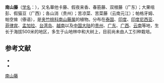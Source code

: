 {{Speciesbox
| name = 南山藤
| status = 
| status_system = 
| image = WattakakaCreeperPune 04.jpg
| genus = Dregea
| species = volubilis
| authority = (L. f.) Benth. ex Hook. f. Fl.
}}

'''南山藤'''（[[学名|学名]]：{{lang|la|''Dregea volubilis''}}），又名華他卡藤、假夜来香、春筋藤、双根藤（广东）；大果咀彭、假猫豆（广西）；各山消（贵州）；苦凉菜、苦菜藤（云南元江）；帕格牙姆、帕空耸（傣语），是[[夹竹桃科|夹竹桃科]][[南山藤属|南山藤属]]的植物。分布在[[泰国|泰国]]、[[印度|印度]]、[[印度尼西亚|印度尼西亚]]、[[菲律宾|菲律宾]]、[[孟加拉|孟加拉]]、[[台湾岛|台湾岛]]、[[越南|越南]]以及[[中国大陆|中国大陆]]的[[贵州|贵州]]、[[广东|广东]]、[[广西|广西]]、[[云南|云南]]等地，生长于海拔500米的地区，多生于山地林中和大树上，目前尚未由人工引种栽培。

== 参考文献 ==

* {{cite web| url =http://www.bioinfo.cn/db05/KmzwSpecies.php?action=view&id=1705| title =南山藤| work =《中国高等植物数据库全库》| publisher =中国科学院微生物研究所| author =昆明植物研究所| accessdate =2009-02-22| deadurl =yes| archiveurl =https://web.archive.org/web/20160305031123/http://www.bioinfo.cn/db05/KmzwSpecies.php?action=view&id=1705| archivedate =2016-03-05}}
* {{TaiBNET| zh=華他卡藤 | id=203350 | binomial=Dregea volubilis | authority=L. f. Benth., 1883 | var= | accessdate=2013-01-24}}
{{Taxonbar|from=Q3039310}}

[[Category:南山藤属|南山藤]]


{{植物小作品}}
